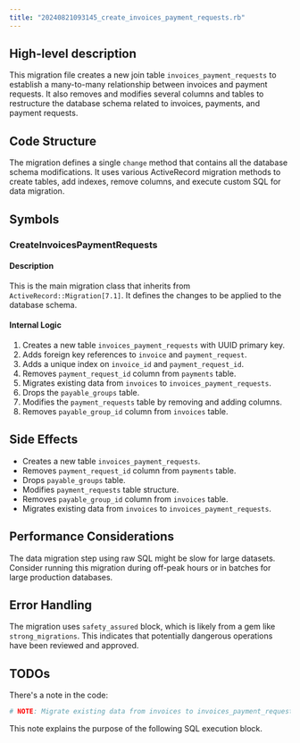 ```yaml
---
title: "20240821093145_create_invoices_payment_requests.rb"
---
```


## High-level description
This migration file creates a new join table `invoices_payment_requests` to establish a many-to-many relationship between invoices and payment requests. It also removes and modifies several columns and tables to restructure the database schema related to invoices, payments, and payment requests.

## Code Structure
The migration defines a single `change` method that contains all the database schema modifications. It uses various ActiveRecord migration methods to create tables, add indexes, remove columns, and execute custom SQL for data migration.

## Symbols

### CreateInvoicesPaymentRequests
#### Description
This is the main migration class that inherits from `ActiveRecord::Migration[7.1]`. It defines the changes to be applied to the database schema.

#### Internal Logic
1. Creates a new table `invoices_payment_requests` with UUID primary key.
2. Adds foreign key references to `invoice` and `payment_request`.
3. Adds a unique index on `invoice_id` and `payment_request_id`.
4. Removes `payment_request_id` column from `payments` table.
5. Migrates existing data from `invoices` to `invoices_payment_requests`.
6. Drops the `payable_groups` table.
7. Modifies the `payment_requests` table by removing and adding columns.
8. Removes `payable_group_id` column from `invoices` table.

## Side Effects
- Creates a new table `invoices_payment_requests`.
- Removes `payment_request_id` column from `payments` table.
- Drops `payable_groups` table.
- Modifies `payment_requests` table structure.
- Removes `payable_group_id` column from `invoices` table.
- Migrates existing data from `invoices` to `invoices_payment_requests`.

## Performance Considerations
The data migration step using raw SQL might be slow for large datasets. Consider running this migration during off-peak hours or in batches for large production databases.

## Error Handling
The migration uses `safety_assured` block, which is likely from a gem like `strong_migrations`. This indicates that potentially dangerous operations have been reviewed and approved.

## TODOs
There's a note in the code:
```ruby
# NOTE: Migrate existing data from invoices to invoices_payment_requests
```
This note explains the purpose of the following SQL execution block.